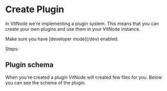 
# Create Plugin

In VitNode we're implementing a plugin system. This means that you can create your own plugins and use them in your VitNode instance.

<Callout type="warning" emoji="⚠️">
  Make sure you have [developer mode](/dev) enabled.
</Callout>

Steps:

## Plugin schema

When you're created a plugin VitNode will created few files for you. Below you can see the schema of the plugin.

<FileTree>
  <FileTree.Folder name="backend" defaultOpen>
    <FileTree.Folder name="admin" defaultOpen>
      <FileTree.Folder name="{your_app}" defaultOpen>
        <FileTree.Folder name="database" defaultOpen>
          <FileTree.File name="functions.ts" />
          <FileTree.File name="index.ts" />
        </FileTree.Folder>
      </FileTree.Folder>
    </FileTree.Folder>
    <FileTree.Folder name="{your_app}" defaultOpen>
      <FileTree.File name="{your_app}.module.ts" />
    </FileTree.Folder>
  </FileTree.Folder>
</FileTree>
